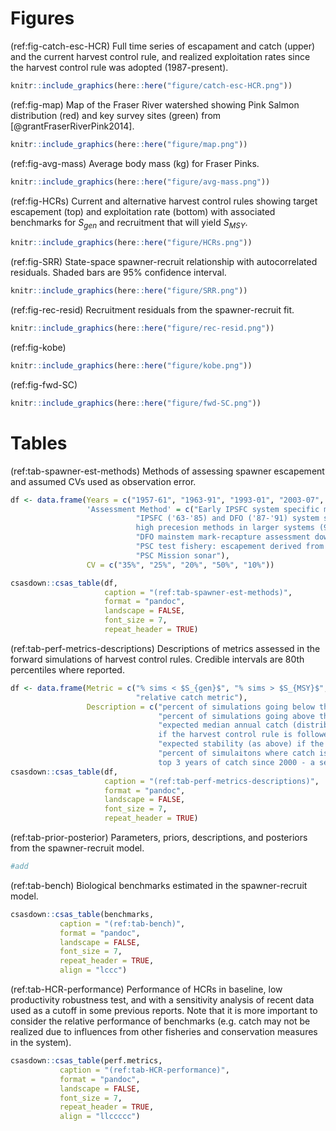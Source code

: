 # Figures  

(ref:fig-catch-esc-HCR) Full time series of escapament and catch (upper) and the current harvest control rule, and realized exploitation rates since the harvest control rule was adopted (1987-present).  
```r
knitr::include_graphics(here::here("figure/catch-esc-HCR.png"))
```

(ref:fig-map) Map of the Fraser River watershed showing Pink Salmon distribution (red) and key survey sites (green) from [@grantFraserRiverPink2014].  
```r
knitr::include_graphics(here::here("figure/map.png"))
```

(ref:fig-avg-mass) Average body mass (kg) for Fraser Pinks.  
```r
knitr::include_graphics(here::here("figure/avg-mass.png"))
```

(ref:fig-HCRs) Current and alternative harvest control rules showing target escapement (top) and exploitation rate (bottom) with associated benchmarks for $S_{gen}$ and recruitment that will yield $S_{MSY}$.  
```r
knitr::include_graphics(here::here("figure/HCRs.png"))
```

(ref:fig-SRR) State-space spawner-recruit relationship with autocorrelated residuals. Shaded bars are 95% confidence interval.   
```r
knitr::include_graphics(here::here("figure/SRR.png"))
```

(ref:fig-rec-resid) Recruitment residuals from the spawner-recruit fit.   
```r
knitr::include_graphics(here::here("figure/rec-resid.png"))
```

(ref:fig-kobe) 
```r
knitr::include_graphics(here::here("figure/kobe.png"))
```

(ref:fig-fwd-SC)
```r
knitr::include_graphics(here::here("figure/fwd-SC.png"))
```

\clearpage

# Tables  

(ref:tab-spawner-est-methods) Methods of assessing spawner escapement and assumed CVs used as observation error. 
```r
df <- data.frame(Years = c("1957-61", "1963-91", "1993-01", "2003-07", "2009-present"), 
                 'Assessment Method' = c("Early IPSFC system specific mark-recapture: low tagging effort", 
                            "IPSFC ('63-'85) and DFO ('87-'91) system specific mark-recapture: 
                            high precesion methods in larger systems (90% of stock) and lower precesion in the remainder", 
                            "DFO mainstem mark-recapture assessment downstream of major spawning grounds", 
                            "PSC test fishery: escapement derived from seine boats in marine and catch data", 
                            "PSC Mission sonar"), 
                 CV = c("35%", "25%", "20%", "50%", "10%"))

csasdown::csas_table(df,
                     caption = "(ref:tab-spawner-est-methods)",
                     format = "pandoc",
                     landscape = FALSE,
                     font_size = 7,
                     repeat_header = TRUE)
```

(ref:tab-perf-metrics-descriptions) Descriptions of metrics assessed in the forward simulations of harvest control rules. Credible intervals are 80th percentiles where reported.
```r
df <- data.frame(Metric = c("% sims < $S_{gen}$", "% sims > $S_{MSY}$", "median annual catch", "catch stability (1/CV)", 
                            "relative catch metric"), 
                 Description = c("percent of simulations going below that simulations relative lower benchmark",
                                 "percent of simulations going above that simulations relative upper benchmark",
                                 "expected median annual catch (distribution of medians across years) 
                                 if the harvest control rule is followed",
                                 "expected stability (as above) if the harvest control rule is followed",
                                 "percent of simulaitons where catch is greater than the average of the 
                                 top 3 years of catch since 2000 - a semi-arbitray indicator of a 'good year'"))
csasdown::csas_table(df,
                     caption = "(ref:tab-perf-metrics-descriptions)",
                     format = "pandoc",
                     landscape = FALSE,
                     font_size = 7,
                     repeat_header = TRUE)
```

(ref:tab-prior-posterior) Parameters, priors, descriptions, and posteriors from the spawner-recruit model. 
```r

#add
```

(ref:tab-bench) Biological benchmarks estimated in the spawner-recruit model.  
```r
csasdown::csas_table(benchmarks,
           caption = "(ref:tab-bench)",
           format = "pandoc",
           landscape = FALSE,
           font_size = 7,
           repeat_header = TRUE, 
           align = "lccc")
```

(ref:tab-HCR-performance) Performance of HCRs in baseline, low productivity robustness test, and with a sensitivity analysis of recent data used as a cutoff in some previous reports. Note that it is more important to consider the relative performance of benchmarks (e.g. catch may not be realized due to influences from other fisheries and conservation measures in the system).  
```r
csasdown::csas_table(perf.metrics,
           caption = "(ref:tab-HCR-performance)",
           format = "pandoc",
           landscape = FALSE,
           font_size = 7,
           repeat_header = TRUE, 
           align = "llccccc")
```

